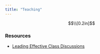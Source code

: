 ```yaml
---
title: "Teaching"
---
```

<style type="text/css"> 

.main-container {
  max-width: 800px;
}

</style>

$$\\[0.2in]$$
<h3>Resources</h3>

<ul>
  <li>[Leading Effective Class Discussions](https://learninginnovation.duke.edu/resources/art-and-science-of-teaching/leading-effective-class-discussions/)</li>
</ul>